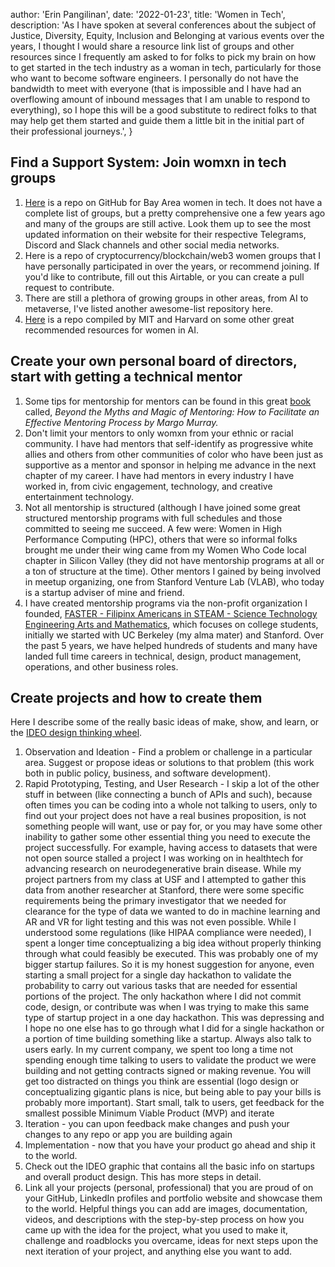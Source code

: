 
  author: 'Erin Pangilinan',
  date: '2022-01-23',
  title: 'Women in Tech',
  description:
    'As I have spoken at several conferences about the subject of Justice, Diversity, Equity, Inclusion and Belonging at various events over the years, I thought I would share a resource link list of groups and other resources since I frequently am asked to for folks to pick my brain on how to get started in the tech industry as a woman in tech, particularly for those who want to become software engineers. I personally do not have the bandwidth to meet with everyone (that is impossible and I have had an overflowing amount of inbound messages that I am unable to respond to everything), so I hope this will be a good substitute to redirect folks to that may help get them started and guide them a little bit in the initial part of their professional journeys.',
}


## Find a Support System: Join womxn in tech groups  
1. <a href="https://github.com/maggiewhite/bayareawomenintech">Here</a> is a repo on GitHub for Bay Area women in tech. It does not have a complete list of groups, but a pretty comprehensive one a few years ago and many of the groups are still active. Look them up to see the most updated information on their website for their respective Telegrams, Discord and Slack channels and other social media networks.
2. Here is a repo of cryptocurrency/blockchain/web3 women groups that I have personally participated in over the years, or recommend joining. If you'd like to contribute, fill out this Airtable, or you can create a pull request to contribute.
3. There are still a plethora of growing groups in other areas, from AI to metaverse, I've listed another awesome-list repository here.
4. <a href="https://github.com/mitharvardwai/mitxharvard-wai-resources">Here</a> is a repo compiled by MIT and Harvard on some other great recommended resources for women in AI. 

## Create your own personal board of directors, start with getting a technical mentor 

1. Some tips for mentorship for mentors can be found in this great <a href="https://www.amazon.com/Beyond-Myths-Magic-Mentoring-Facilitate/dp/0787956759/ref=sr_1_1?crid=2DEXNPY02WHH1&keywords=beyond+the+myths+and+magic+of+mentoring&qid=1674482053&sprefix=beyond+the+myth+and+magic%2Caps%2C206&sr=8-1">book</a> called, <i>Beyond the Myths and Magic of Mentoring: How to Facilitate an Effective Mentoring Process by Margo Murray.</i>
2. Don't limit your mentors to only womxn from your ethnic or racial community. I have had mentors that self-identify as progressive white allies and others from other communities of color who have been just as supportive as a mentor and sponsor in helping me advance in the next chapter of my career. I have had mentors in every industry I have worked in, from civic engagement, technology, and creative entertainment technology. 
3. Not all mentorship is structured (although I have joined some great structured mentorship programs with full schedules and those committed to seeing me succeed. A few were: Women in High Performance Computing (HPC), others that were so informal folks brought me under their wing came from my Women Who Code local chapter in Silicon Valley (they did not have mentorship programs at all or a ton of structure at the time). Other mentors I gained by being involved in meetup organizing, one from Stanford Venture Lab (VLAB), who today is a startup adviser of mine and friend.
4. I have created mentorship programs via the non-profit organization I founded, <a href="https://www.faster-steam.org">FASTER - Filipinx Americans in STEAM - Science Technology Engineering Arts and Mathematics</a>, which focuses on college students, initially we started with UC Berkeley (my alma mater) and Stanford. Over the past 5 years, we have helped hundreds of students and many have landed full time careers in technical, design, product management, operations, and other business roles.

## Create projects and how to create them
Here I describe some of the really basic ideas of make, show, and learn, or the <a href="https://www.usertesting.com/blog/how-ideo-uses-customer-insights-to-design-innovative-products-users-love">IDEO design thinking wheel</a>. 
1. Observation and Ideation - Find a problem or challenge in a particular area. Suggest or propose ideas or solutions to that problem (this work both in public policy, business, and software development).
2. Rapid Prototyping, Testing, and User Research - I skip a lot of the other stuff in between (like connecting a bunch of APIs and such), because often times you can be coding into a whole not talking to users, only to find out your project does not have a real busines proposition, is not something people will want, use or pay for, or you may have some other inability to gather some other essential thing you need to execute the project successfully. For example, having access to datasets that were not open source stalled a project I was working on in healthtech for advancing research on neurodegenerative brain disease. While my project partners from my class at USF and I attempted to gather this data from another researcher at Stanford, there were some specific requirements being the primary investigator that we needed for clearance for the type of data we wanted to do in machine learning and AR and VR for light testing and this was not even possible. While I understood some regulations (like HIPAA compliance were needed), I spent a longer time conceptualizing a big idea without properly thinking through what could feasibly be executed. This was probably one of my bigger startup failures. So it is my honest suggestion for anyone, even starting a small project for a single day hackathon to validate the probability to carry out various tasks that are needed for essential portions of the project. The only hackathon where I did not commit code, design, or contribute was when I was trying to make this same type of startup project in a one day hackathon. This was depressing and I hope no one else has to go through what I did for a single hackathon or a portion of time building something like a startup. Always also talk to users early. In my current company, we spent too long a time not spending enough time talking to users to validate the product we were building and not getting contracts signed or making revenue. You will get too distracted on things you think are essential (logo design or conceptualizing gigantic plans is nice, but being able to pay your bills is probably more important). Start small, talk to users, get feedback for the smallest possible Minimum Viable Product (MVP) and iterate
3. Iteration - you can upon feedback make changes and push your changes to any repo or app you are building again
4. Implementation - now that you have your product go ahead and ship it to the world.
5. Check out the IDEO graphic that contains all the basic info on startups and overall product design. This has more steps in detail.
6. Link all your projects (personal, professional) that you are proud of on your GitHub, LinkedIn profiles and portfolio website and showcase them to the world. Helpful things you can add are images, documentation, videos, and descriptions with the step-by-step process on how you came up with the idea for the project, what you used to make it, challenge and roadblocks you overcame, ideas for next steps upon the next iteration of your project, and anything else you want to add.
